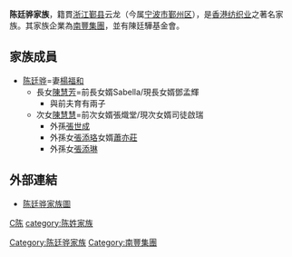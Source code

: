 '''陈廷骅家族'''，籍貫[[浙江省_(中華民國)|浙江]][[鄞县|鄞县]]云龙（今属[[宁波市|宁波市]][[鄞州区|鄞州区]]），是[[香港|香港]][[纺织业|纺织业]]之著名家族。其家族企業為[[南豐集團|南豐集團]]，並有陳廷驊基金會。

==家族成員==
*[[陈廷骅|陈廷骅]]=妻[[楊福和|楊福和]]
**長女[[陳慧芳_(陳廷驊長女)|陳慧芳]]=前長女婿Sabella/現長女婿鄧孟輝
***與前夫育有兩子
**次女[[陳慧慧|陳慧慧]]=前次女婿張熾堂/現次女婿司徒啟瑞
***外孫[[張世成|張世成]]
***外孫女[[張添珞|張添珞]]女婿[[蕭亦莊|蕭亦莊]]
***外孫女[[張添琳|張添琳]]

==外部連結==
*[http://l.yimg.com/fe/p/news/mingpao/20101129/16f5hjl02ag4lk-i0.gif 陈廷骅家族圖]{{dead link|date=2018年5月 |bot=InternetArchiveBot |fix-attempted=yes }}

{{HK-soc-stub}}
{{南豐集團}} 

[[category:鄞县人|C陈]]
[[Category:陈廷骅家族|Category:陈廷骅家族]]
[[category:陈姓家族|category:陈姓家族]]
[[Category:南豐集團|Category:南豐集團]]